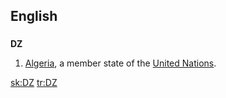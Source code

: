 ==English==
==={{abbreviation}}===
'''DZ'''
#[[Algeria]], a member state of the [[United Nations]].

[[sk:DZ]]
[[tr:DZ]]